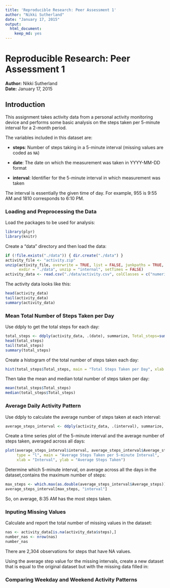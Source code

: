 ```yaml
---
title: 'Reproducible Research: Peer Assessment 1'
author: "Nikki Sutherland"
date: "January 17, 2015"
output:
  html_document:
    keep_md: yes
---
```


Reproducible Research: Peer Assessment 1
========================================

**Author:** Nikki Sutherland  
**Date:** January 17, 2015

## Introduction

This assignment takes activity data from a personal activity monitoring device 
and performs some basic analysis on the steps taken per 5-minute interval for 
a 2-month period.

The variables included in this dataset are:

* **steps**: Number of steps taking in a 5-minute interval (missing values are
    coded as `NA`)

* **date**: The date on which the measurement was taken in YYYY-MM-DD format

* **interval**: Identifier for the 5-minute interval in which
    measurement was taken
    
The interval is essentially the given time of day. For example, 955 is 9:55 AM
and 1810 corresponds to 6:10 PM.

### Loading and Preprocessing the Data
  
Load the packages to be used for analysis:

```r
library(plyr)
library(knitr)
```

  
Create a "data" directory and then load the data:

```r
if (!file.exists("./data")) { dir.create("./data") }
activity_file <- "activity.zip"
unzip(activity_file, overwrite = TRUE, list = FALSE, junkpaths = TRUE, 
      exdir = "./data", unzip = "internal", setTimes = FALSE)
activity_data <- read.csv("./data/activity.csv", colClasses = c("numeric", "character", "numeric"))
```


The activity data looks like this:

```r
head(activity_data)
tail(activity_data)
summary(activity_data)
```


### Mean Total Number of Steps Taken per Day

Use ddply to get the total steps for each day:
```r
total_steps <- ddply(activity_data, .(date), summarize, Total_steps=sum(steps, na.rm = TRUE))
head(total_steps)
tail(total_steps)
summary(total_steps)
```

Create a histogram of the total number of steps taken each day:

```r
hist(total_steps$Total_steps, main = "Total Steps Taken per Day", xlab = "Total Steps")
```

Then take the mean and median total number of steps taken per day:
```r
mean(total_steps$Total_steps)
median(total_steps$Total_steps)
```


### Average Daily Activity Pattern

Use ddply to calculate the average number of steps taken at each interval:
```r
average_steps_interval <- ddply(activity_data, .(interval), summarize, Average_steps=mean(steps, na.rm = TRUE))
```

Create a time series plot of the 5-minute interval and the average number of 
steps taken, averaged across all days:
```r
plot(average_steps_interval$interval, average_steps_interval$Average_steps, 
     type = "l", main = "Average Steps Taken per 5-minute Interval",
     xlab = "Interval", ylab = "Average Steps Taken")
```

Determine which 5-minute interval, on average across all the days in the 
dataset,contains the maximum number of steps:
```r
max_steps <- which.max(as.double(average_steps_interval$Average_steps))
average_steps_interval[max_steps, "interval"]
```

So, on average, 8:35 AM has the most steps taken.

### Inputing Missing Values

Calculate and report the total number of missing values in the dataset:

```r
nas <- activity_data[is.na(activity_data$steps),]
number_nas <- nrow(nas)
number_nas
```

There are 2,304 observations for steps that have NA values.  

Using the average step value for the missing intervals, create a new dataset
that is equal to the original dataset but with the missing data filled in:


### Comparing Weekday and Weekend Activity Patterns





